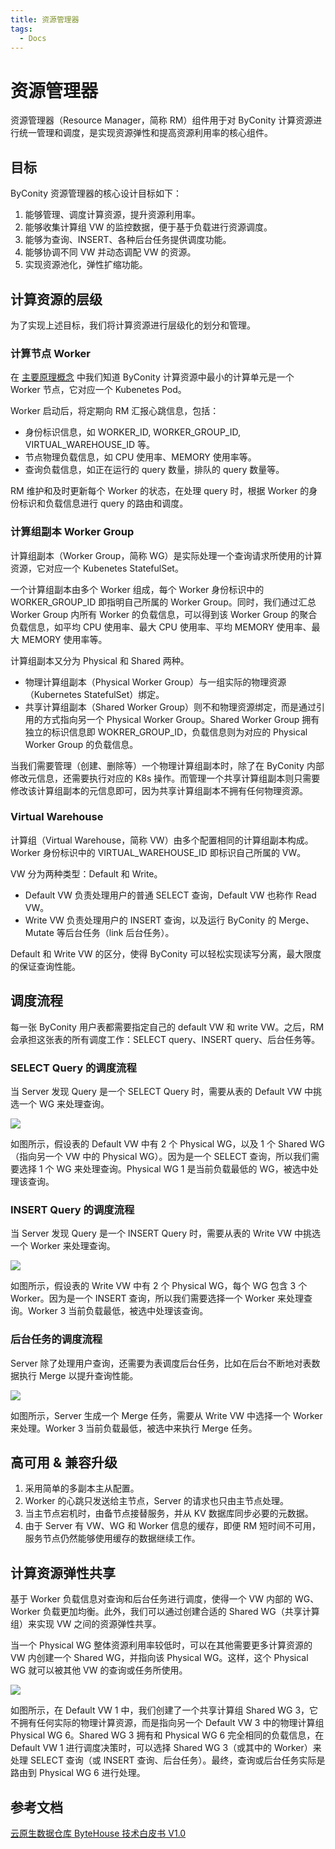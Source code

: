 ```yaml
---
title: 资源管理器
tags:
  - Docs
---
```


# 资源管理器

资源管理器（Resource Manager，简称 RM）组件用于对 ByConity 计算资源进行统一管理和调度，是实现资源弹性和提高资源利用率的核心组件。

## 目标

ByConity 资源管理器的核心设计目标如下：

1. 能够管理、调度计算资源，提升资源利用率。
2. 能够收集计算组 VW 的监控数据，便于基于负载进行资源调度。
3. 能够为查询、INSERT、各种后台任务提供调度功能。
4. 能够协调不同 VW 并动态调配 VW 的资源。
5. 实现资源池化，弹性扩缩功能。

## 计算资源的层级

为了实现上述目标，我们将计算资源进行层级化的划分和管理。

### 计算节点 Worker

在 [主要原理概念](../introduction/main-principle-concepts) 中我们知道 ByConity 计算资源中最小的计算单元是一个 Worker 节点，它对应一个 Kubenetes Pod。

Worker 启动后，将定期向 RM 汇报心跳信息，包括：

- 身份标识信息，如 WORKER_ID, WORKER_GROUP_ID, VIRTUAL_WAREHOUSE_ID 等。
- 节点物理负载信息，如 CPU 使用率、MEMORY 使用率等。
- 查询负载信息，如正在运行的 query 数量，排队的 query 数量等。

RM 维护和及时更新每个 Worker 的状态，在处理 query 时，根据 Worker 的身份标识和负载信息进行 query 的路由和调度。

### 计算组副本 Worker Group

计算组副本（Worker Group，简称 WG）是实际处理一个查询请求所使用的计算资源，它对应一个 Kubenetes StatefulSet。

一个计算组副本由多个 Worker 组成，每个 Worker 身份标识中的 WORKER_GROUP_ID 即指明自己所属的 Worker Group。同时，我们通过汇总 Worker Group 内所有 Worker 的负载信息，可以得到该 Worker Group 的聚合负载信息，如平均 CPU 使用率、最大 CPU 使用率、平均 MEMORY 使用率、最大 MEMORY 使用率等。

计算组副本又分为 Physical 和 Shared 两种。

- 物理计算组副本（Physical Worker Group）与一组实际的物理资源（Kubernetes StatefulSet）绑定。
- 共享计算组副本（Shared Worker Group）则不和物理资源绑定，而是通过引用的方式指向另一个 Physical Worker Group。Shared Worker Group 拥有独立的标识信息即 WOKRER_GROUP_ID，负载信息则为对应的 Physical Worker Group 的负载信息。

当我们需要管理（创建、删除等）一个物理计算组副本时，除了在 ByConity 内部修改元信息，还需要执行对应的 K8s 操作。而管理一个共享计算组副本则只需要修改该计算组副本的元信息即可，因为共享计算组副本不拥有任何物理资源。

### Virtual Warehouse

计算组（Virtual Warehouse，简称 VW）由多个配置相同的计算组副本构成。Worker 身份标识中的 VIRTUAL_WAREHOUSE_ID 即标识自己所属的 VW。

VW 分为两种类型：Default 和 Write。

- Default VW 负责处理用户的普通 SELECT 查询，Default VW 也称作 Read VW。
- Write VW 负责处理用户的 INSERT 查询，以及运行 ByConity 的 Merge、Mutate 等后台任务（link 后台任务）。

Default 和 Write VW 的区分，使得 ByConity 可以轻松实现读写分离，最大限度的保证查询性能。

## 调度流程

每一张 ByConity 用户表都需要指定自己的 default VW 和 write VW。之后，RM 会承担这张表的所有调度工作：SELECT query、INSERT query、后台任务等。

### SELECT Query 的调度流程

当 Server 发现 Query 是一个 SELECT Query 时，需要从表的 Default VW 中挑选一个 WG 来处理查询。

![](./assets/资源管理器/boxcnbZbcFxobIoWtbHHOFEBuAd.png)

如图所示，假设表的 Default VW 中有 2 个 Physical WG，以及 1 个 Shared WG（指向另一个 VW 中的 Physical WG）。因为是一个 SELECT 查询，所以我们需要选择 1 个 WG 来处理查询。Physical WG 1 是当前负载最低的 WG，被选中处理该查询。

### INSERT Query 的调度流程

当 Server 发现 Query 是一个 INSERT Query 时，需要从表的 Write VW 中挑选一个 Worker 来处理查询。

![](./assets/资源管理器/boxcn1vUjQxIvpWIT2zplXffgyg.png)

如图所示，假设表的 Write VW 中有 2 个 Physical WG，每个 WG 包含 3 个 Worker。因为是一个 INSERT 查询，所以我们需要选择一个 Worker 来处理查询。Worker 3 当前负载最低，被选中处理该查询。

### 后台任务的调度流程

Server 除了处理用户查询，还需要为表调度后台任务，比如在后台不断地对表数据执行 Merge 以提升查询性能。

![](./assets/资源管理器/boxcnHyC6wY1ypvpTr7TkWHtLng.png)

如图所示，Server 生成一个 Merge 任务，需要从 Write VW 中选择一个 Worker 来处理。Worker 3 当前负载最低，被选中来执行 Merge 任务。

## 高可用 & 兼容升级

1. 采用简单的多副本主从配置。
2. Worker 的心跳只发送给主节点，Server 的请求也只由主节点处理。
3. 当主节点宕机时，由备节点接替服务，并从 KV 数据库同步必要的元数据。
4. 由于 Server 有 VW、WG 和 Worker 信息的缓存，即便 RM 短时间不可用，服务节点仍然能够使用缓存的数据继续工作。

## 计算资源弹性共享

基于 Worker 负载信息对查询和后台任务进行调度，使得一个 VW 内部的 WG、Worker 负载更加均衡。此外，我们可以通过创建合适的 Shared WG（共享计算组）来实现 VW 之间的资源弹性共享。

当一个 Physical WG 整体资源利用率较低时，可以在其他需要更多计算资源的 VW 内创建一个 Shared WG，并指向该 Physical WG。这样，这个 Physical WG 就可以被其他 VW 的查询或任务所使用。

![](./assets/资源管理器/boxcnwYSsOLigmR3d9nblBrpLFg.png)

如图所示，在 Default VW 1 中，我们创建了一个共享计算组 Shared WG 3，它不拥有任何实际的物理计算资源，而是指向另一个 Default VW 3 中的物理计算组 Physical WG 6。Shared WG 3 拥有和 Physical WG 6 完全相同的负载信息，在 Default VW 1 进行调度决策时，可以选择 Shared WG 3（或其中的 Worker）来处理 SELECT 查询（或 INSERT 查询、后台任务）。最终，查询或后台任务实际是路由到 Physical WG 6 进行处理。

## 参考文档

[云原生数据仓库 ByteHouse 技术白皮书 V1.0](./assets/资源管理器/云原生数据仓库ByteHouse技术白皮书V1.0.pdf)
